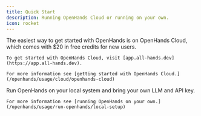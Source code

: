 ```yaml
---
title: Quick Start
description: Running OpenHands Cloud or running on your own.
icon: rocket
---
```


<Tabs>
  <Tab title="OpenHands Cloud">
    The easiest way to get started with OpenHands is on OpenHands Cloud, which comes with $20 in free credits for new users.

    To get started with OpenHands Cloud, visit [app.all-hands.dev](https://app.all-hands.dev).

    For more information see [getting started with OpenHands Cloud.](/openhands/usage/cloud/openhands-cloud)
  </Tab>
  <Tab title="Running OpenHands on Your Own">
    Run OpenHands on your local system and bring your own LLM and API key.

    For more information see [running OpenHands on your own.](/openhands/usage/run-openhands/local-setup)
  </Tab>
</Tabs>
